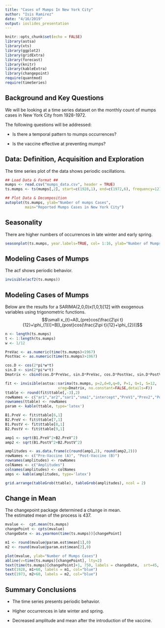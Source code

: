 ```yaml
---
title: "Cases of Mumps In New York City"
author: "Isis Ramirez"
date: "4/16/2019"
output: ioslides_presentation
---
```


```r
knitr::opts_chunk$set(echo = FALSE)
library(astsa)
library(xts)
library(ggplot2)
library(gridExtra)
library(forecast)
library(knitr)
library(kableExtra)
library(changepoint)
require(quantmod)
require(timeSeries)
```

## Background and Key Questions

We will be looking at a time series dataset on the monthly count of mumps cases in New York City from 1928-1972.

The following questions will be addressed:   

- Is there a temporal pattern to mumps occurrences?
   
- Is the vaccine effective at preventing mumps?


## Data: Definition, Acquisition and Exploration    

The time series plot of the data shows periodic oscillations.
```r
## Load Data & Format ##
mumps <- read.csv("mumps_data.csv", header = TRUE)
ts.mumps <- ts(mumps[,2], start=c(1928,1), end=c(1972,6), frequency=12)

## Plot Data & Decomposition
autoplot(ts.mumps, ylab="Number of mumps Cases", 
         main="Reported Mumps Cases in New York City")
```

## Seasonality   

There are higher numbers of occurrences in late winter and early spring. 
```r
seasonplot(ts.mumps, year.labels=TRUE, col= 1:16, ylab="Number of Mumps Cases")
```


## Modeling Cases of Mumps   

The acf shows periodic behavior. 
```r
invisible(acf2(ts.mumps))
```

## Modeling Cases of Mumps   

Below are the results for a SARIMA(2,0,0)x(1,0,1)[12] with exogenous variables using trigonometric functions.
$$\small x_{t}=A[I_{pre}cos(\frac{2\pi t}{12}+\phi_{1})]+B[I_{post}cos(\frac{2\pi t}{12}+\phi_{2})]$$ 
```r
n <- length(ts.mumps)
t <- 1:length(ts.mumps)
w <- 1/12

PreVac <- as.numeric(time(ts.mumps)<1967)
PostVac <- as.numeric(time(ts.mumps)>1967)

cos.D <- cos(2*pi*w*t) 
sin.D <- sin(2*pi*w*t) 
Dmatrix <- cbind(cos.D*PreVac, sin.D*PreVac, cos.D*PostVac, sin.D*PostVac)

fit <- invisible(astsa::sarima(ts.mumps, p=2,d=0,q=0, P=1, Q=1, S=12, 
                        xreg=Dmatrix, no.constant=FALSE,details=F))
ttable <- round(fit$ttable[,-3],2)
rowNames <- c("ar1","ar2","sar1","sma1","intercept","PreV1","Prev2","PostV3","PostV4") 
rownames(ttable) <- rowNames
param <- kable(ttable, type='latex')

B1.PreV <- fit$ttable[6,1]
B2.PreV <- fit$ttable[7,1]
B1.PostV <- fit$ttable[8,1]
B2.PostV <- fit$ttable[9,1]

amp1 <- sqrt(B1.PreV^2+B2.PreV^2)
amp2 <- sqrt(B1.PostV^2+B2.PostV^2)

amplitudes <- as.data.frame(c(round(amp1,2), round(amp2,2)))
rowNames <- c("Pre-Vaccine (A)", "Post-Vaccine (B)")
rownames(amplitudes) <- rowNames
colNames <- c("Amplitudes")
colnames(amplitudes) <- colNames
amps <- kable(amplitudes, type='latex')

grid.arrange(tableGrob(ttable), tableGrob(amplitudes), ncol = 2)

```


## Change in Mean   

The changepoint package determined a change in mean.   
The estimated mean of the process is 437.   
```r
mvalue <-  cpt.mean(ts.mumps)
changePoint <- cpts(mvalue)
changeDate <- as.yearmon(time(ts.mumps))[changePoint]

m1 <- round(mvalue@param.est$mean[1],0)
m2 <- round(mvalue@param.est$mean[2],0)

plot(mvalue, ylab="Number of Mumps Cases")
abline(v=time(ts.mumps)[changePoint], lty=2)
text(time(ts.mumps)[changePoint]+1, 750, labels = changeDate,  srt=45, col="blue")
text(1928, m1+60, labels = m1, col="blue")
text(1973, m2+60, labels = m2, col="blue")
```


## Summary Conclusions

- The time series presents periodic behavior.

- Higher occurrences in late winter and spring.

- Decreased amplitude and mean after the introduction of the vaccine.
